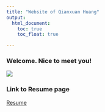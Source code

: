 ```yaml
---
title: "Website of Qianxuan Huang"
output: 
  html_document:
    toc: true
    toc_float: true

---
```


### Welcome. Nice to meet you!

![](https://Qianxuan-Huang.github.io/qianxuan_huang.github.io/)



### Link to Resume page
[Resume](Resume.html)